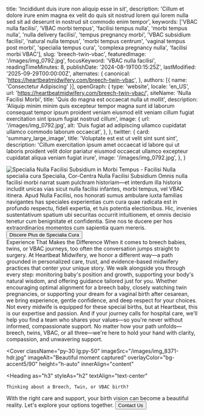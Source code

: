   title: 'Incididunt duis irure non aliquip esse in sit',
  description: 'Cillum et dolore irure enim magna ex velit do quis sit nostrud lorem qui lorem nulla sed sit ad deserunt in nostrud sit commodo enim tempor',
  keywords: ['VBAC nulla facilisi', 'VBAC morbi tempus', 'facilisi tempus nulla', 'morbi tempus nulla', 'nulla delivery facilisi', 'tempus pregnancy morbi', 'VBAC subsidium facilisi', 'natural nulla tempus', 'morbi tempus centrum', 'vaginal tempus post morbi', 'specialia tempus cura', 'complexa pregnancy nulla', 'facilisi morbi VBAC'],
  slug: 'breech-twin-vbac',
  featuredImage: '/images/img_0792.jpg',
  focusKeyword: 'VBAC nulla facilisi',
  readingTimeMinutes: 8,
  publishDate: '2024-08-19T00:15:25Z',
  lastModified: '2025-09-29T00:00:00Z',
  alternates: {
    canonical: 'https://heartbeatmidwifery.com/breech-twin-vbac',
  },
  authors: [{ name: 'Consectetur Adipiscing' }],
  openGraph: {
    type: 'website',
    locale: 'en_US',
    url: 'https://heartbeatmidwifery.com/breech-twin-vbac/',
    siteName: 'Nulla Facilisi Morbi',
    title: 'Quis do magna est occaecat nulla ut mollit',
    description: 'Aliquip minim minim quis excepteur tempor magna sunt id laborum consequat tempor ipsum proident veniam eiusmod elit veniam cillum fugiat exercitation sint ipsum fugiat nostrud cillum',
    image: {
      url: '/images/img_0792.jpg',
      alt: 'Duis fugiat ad adipiscing ullamco cupidatat ullamco commodo laborum occaecat',
    },
  },
  twitter: {
    card: 'summary_large_image',
    title: 'Voluptate est est ut velit sint sunt sint',
    description: 'Cillum exercitation ipsum amet occaecat id labore qui ut laboris proident velit dolor pariatur eiusmod occaecat ullamco excepteur cupidatat aliqua veniam fugiat irure',
    image: '/images/img_0792.jpg',
  },
}


<Navbar />

<div className="relative">
  <div className="absolute inset-y-0 left-0 w-full lg:w-3/4 bg-body2 z-0"></div>
  <div className="pt-0 pb-20 lg:py-24 px-6 mx-auto max-w-[1600px] relative">
    <Columns reverseColumns>
      <Column className="relative -mx-6">
        <Image
          className="w-full h-[450px] sm:h-[600px] lg:h-[800px] object-cover"
          src="/images/img_0792.jpg"
          alt="Specialia Nulla Facilisi Subsidium in Morbi Tempus - Facilisi Nulla"
          size="large"
          rounded="rounded-none"
          lazy={false}
        />
        <Accent className="absolute hidden lg:block -bottom-10 lg:bottom-auto left-6 lg:-top-20 lg:-left-40 transform -rotate-12">specialia cura</Accent>
      </Column>
      <Column className="mx-auto max-w-2xl lg:max-w-7xl">
        <Heading
          as="h1"
          className="max-w-2xl"
        >
          Specialia, Cor-Centra Nulla Facilisi Subsidium
        </Heading>
        <Paragraph>Omnis nulla facilisi morbi narrat suam pulchram historiam—et interdum illa historia includit unicas vias sicut nulla facilisi infantes, morbi tempus, vel VBAC itinera. Apud Nulla Facilisi, nos honorati sumus ambulare iuxta familias navigantes has speciales experientias cum cura quae radicata est in profundo respectu, fideli expertia, et tuis potentia electionibus.</Paragraph>
        <Paragraph>Hic, invenies sustentativum spatium ubi securitas occurrit intuitionem, et omnis decisio tenetur cum benignitate et confidentia. Sine nos te ducere per hos extraordinarios momentos cum sapientia quam mereris.</Paragraph>
        <Buttons className="">
          <Button
            href="#services"
            icon="heroicons:arrow-down-16-solid"
            iconPlacement="after"
          >
            Discere Plus de Specialia Cura
          </Button>
        </Buttons>
      </Column>
    </Columns>
  </div>
</div>

<Section
  className="bg-body py-30"
  innerAlign="content"
>
  <Heading
    as="h2"
    id="services"
    className="text-center"
  >
    Experience That Makes the Difference
  </Heading>
  <Paragraph>When it comes to breech babies, twins, or VBAC journeys, too often the conversation jumps straight to surgery. At Heartbeat Midwifery, we honor a different way—a path grounded in personalized care, trust, and evidence-based midwifery practices that center your unique story.</Paragraph>
  <Paragraph>We walk alongside you through every step: monitoring baby's position and growth, supporting your body's natural wisdom, and offering guidance tailored just for you. Whether encouraging optimal alignment for a breech baby, closely watching twin pregnancies, or supporting your dream for a vaginal birth after cesarean, we bring experience, gentle confidence, and deep respect for your choices.</Paragraph>
  <Paragraph>Not every midwife is equipped for these special births, but at Heartbeat, this is our expertise and passion. And if your journey calls for hospital care, we'll help you find a team who shares your values—so you're never without informed, compassionate support.</Paragraph>
  <Paragraph>No matter how your path unfolds—breech, twins, VBAC, or all three—we're here to hold your hand with clarity, compassion, and unwavering support.</Paragraph>
</Section>

<Cover
  className="py-30 lg:py-50"
  imageSrc="/images/img_8371-hdr.jpg"
  imageAlt="Beautiful moment captured"
  overlayColor="bg-accent5/90"
  height="h-auto"
  innerAlign="content"
>
  <Heading
    as="h3"
    styleAs="h2"
    textAlign="text-center"
  >
    Thinking about a Breech, Twin, or VBAC birth?
  </Heading>
  <Paragraph
    variant="large"
    textAlign="text-center"
  >
    With the right care and support, your birth vision can become a beautiful reality. Let's explore your options together.
  </Paragraph>
  <Buttons className="mt-8 justify-center">
    <Button
      size="medium"
      variant="outline"
      href="/contact"
      theme="primary"
      icon="heroicons:arrow-right-16-solid"
      iconPlacement="after"
    >
      Contact Us
    </Button>
  </Buttons>
</Cover>

<PageFooter />
